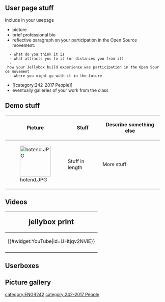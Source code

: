{{Statusboxtop}}
{{status-design}}
{{status-model}}
{{boxbottom}}

{{242}}

==User page stuff==

Include in your usepage
* picture
* brief professional bio
* reflective paragraph on your participation in the Open Source movement:
   - what do you think it is
   - what attracts you to it (or distances you from it)
   - how your Jellybox build experience was participation in the Open Source movement
   - where you might go with it in the future
* <nowiki> [[category:242-2017 People]]</nowiki>
* eventually galleries of your work from the class

==Demo stuff==


{| class="wikitable"
|-
! Picture 
! Stuff
! Describe something else
|-
| [[Image:hotend.JPG|100px]]
|  Stuff in length
|  More stuff
|}

== Videos==
{|style="border:1px solid black; background-color: lightgreen; margin-left:.1em; margin-top:2px; -moz-border-radius:15px;" align="right" width="120px"
!<big><big>jellybox print</big>
|-
|<center>{{#widget:YouTube|id=UHtjqv2NViE}} </center>
|-
|}

==Userboxes==

{{userboxtop}}
{{User OSH}}
{{User 3D printing}}
{{userboxbottom}}

==Picture gallery==
{{Gallery
|width=180
|height=135
|title=title of gallery for pictures
|lines=4
|Image:OSL.jpg|[[Open-source Lab| OSL]]
}}


[[category:ENGR242]]
[[category:242-2017 People]]
